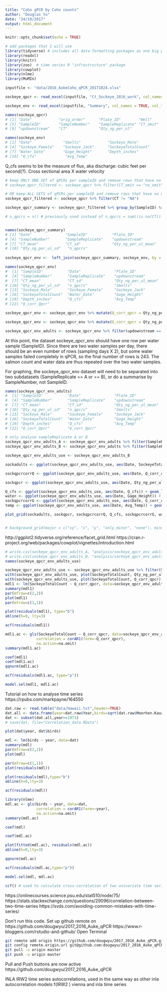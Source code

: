 ```yaml
---
title: "Coho qPCR by Coho counts"
author: "Douglas Yu"
date: "24/10/2017"
output: html_document
---
```


```r
knitr::opts_chunk$set(echo = TRUE)
```

```r
# add packages that I will use
library(tidyverse) # includes all data-formatting packages as one big package (e.g. ggplot2, tibble, tidyr, readr, purrr, dplyr) # because of conflicts, use:  dplyr::filter, dplyr::lag
library(readxl)
library(knitr)
library(zoo)  # time series R "infrastructure" package
library(cowplot)
library(nlme)
library(MuMIn)
```

```r
inputfile <- "data/2016_AukeCoho_qPCR_20171024.xlsx"

sockeye_qpcr <- read_excel(inputfile, "Ct_Sockeye_2016_work", col_names = TRUE, col_types = c("date","numeric","text","text","text","numeric","text","text","text","numeric","numeric","skip","skip","skip","skip","skip","skip","skip","skip","skip","skip","skip","skip","skip","skip"), na = "NA")

sockeye_env <- read_excel(inputfile, "Summary", col_names = TRUE, col_types = c("skip","skip","skip","skip","skip","date","numeric","numeric","numeric","numeric","numeric","date","numeric","numeric","numeric","numeric","skip","skip","skip","skip"), na = "NA", n_max = 170)  # check number of rows to be input.  
```


```r
names(sockeye_qpcr)
# [1] "Date"            "orig_order"      "Plate_ID"        "Well"           
# [5] "SampleID"        "SampleNumber"    "SampleReplicate" "CT_omit"        
# [9] "updownstream"    "CT"              "Qty_ng_per_ul"  

names(sockeye_env)
# [1] "Date"              "Smolts"            "Sockeye_Male"     
# [4] "Sockeye_Female"    "Sockeye_Jack"      "SockeyeTotalCount"
# [7] "Water_Date"        "Gage_Height"       "Depth_inches"     
# [10] "Q_cfs"             "Avg_Temp"

```
Q_cfs seems to be the measure of flux, aka discharge:  cubic feet per second(?).  Cross sectional area X water velocity

```r
# keep ONLY ONE SET of qPCRs per sampleID and remove rows that have no CT value
# sockeye_qpcr_filtered <- sockeye_qpcr %>% filter(CT_omit == "no_omit") %>% filter(CT != "NA")

# OR keep ALL SETS of qPCRs per sampleID and remove rows that have no CT value
sockeye_qpcr_filtered <- sockeye_qpcr %>% filter(CT != "NA")

sockeye_qpcr_summary <- sockeye_qpcr_filtered %>% group_by(SampleID) %>% summarise(Date = first(Date), Plate_ID = first(Plate_ID), SampleNumber = first(SampleNumber), SampleReplicate = first(SampleReplicate), updownstream = first(updownstream), CT_mean = mean(CT, na.rm=TRUE), CT_sd = sd(CT, na.rm=TRUE), Qty_ng_per_ul_mean = mean(Qty_ng_per_ul, na.rm=TRUE), Qty_ng_per_ul_sd = sd(Qty_ng_per_ul, na.rm=TRUE), n_qpcrs = sum(!is.na(CT))) %>% arrange(Date)

# n_qpcrs = n() # previously used instead of n_qpcrs = sum(!is.na(CT))


names(sockeye_qpcr_summary)
# [1] "Date"               "SampleID"           "Plate_ID"          
# [4] "SampleNumber"       "SampleReplicate"    "updownstream"      
# [7] "CT_mean"            "CT_sd"              "Qty_ng_per_ul_mean"
# [10] "Qty_ng_per_ul_sd"   "n_qpcrs"   
 
sockeye_qpcr_env <-  left_join(sockeye_qpcr_summary, sockeye_env, by = "Date")

names(sockeye_qpcr_env)
#  [1] "SampleID"           "Date"               "Plate_ID"          
#  [4] "SampleNumber"       "SampleReplicate"    "updownstream"      
#  [7] "CT_mean"            "CT_sd"              "Qty_ng_per_ul_mean"
# [10] "Qty_ng_per_ul_sd"   "n_qpcrs"            "Smolts"            
# [13] "Sockeye_Male"       "Sockeye_Female"     "Sockeye_Jack"      
# [16] "SockeyeTotalCount"  "Water_Date"         "Gage_Height"       
# [19] "Depth_inches"       "Q_cfs"              "Avg_Temp"          
# [22] "Q_corr_Qpcr"     

sockeye_qpcr_env <- sockeye_qpcr_env %>% mutate(Q_corr_qpcr = Qty_ng_per_ul_mean*(Q_cfs/max(Q_cfs)))

sockeye_qpcr_env <- sockeye_qpcr_env %>% mutate(G_corr_qpcr = Qty_ng_per_ul_mean*(Gage_Height/max(Gage_Height)))

sockeye_qpcr_env_adults <- sockeye_qpcr_env %>% filter(updownstream == "upstream")

```

At this point, the dataset sockeye_qpcr_env should have one row per water sample (SampleID). Since there are two water samples per day, there should be an even number of rows (sampling days X 2), but some water samples failed completely in qPCR, so the final number of rows is 243.  The salmon count and water data are thus repeated over the two water samples.  

For graphing, the sockeye_qpcr_env dataset will need to be separated into two subdatasets (SampleReplicate == A or == B), or do a summarise by SampleNumber, not SampleID.  

```r
names(sockeye_qpcr_env_adults)
#  [1] "SampleID"           "Date"               "Plate_ID"          
#  [4] "SampleNumber"       "SampleReplicate"    "updownstream"      
#  [7] "CT_mean"            "CT_sd"              "Qty_ng_per_ul_mean"
# [10] "Qty_ng_per_ul_sd"   "n_qpcrs"            "Smolts"            
# [13] "Sockeye_Male"       "Sockeye_Female"     "Sockeye_Jack"      
# [16] "SockeyeTotalCount"  "Water_Date"         "Gage_Height"       
# [19] "Depth_inches"       "Q_cfs"              "Avg_Temp"          
# [22] "Q_corr_Qpcr"        "G_corr_Qpcr"    

# only analyse sampleReplicate A or B
sockeye_qpcr_env_adults_A <- sockeye_qpcr_env_adults %>% filter(SampleReplicate == "A")
sockeye_qpcr_env_adults_B <- sockeye_qpcr_env_adults %>% filter(SampleReplicate == "B")

sockeye_qpcr_env_adults_use <- sockeye_qpcr_env_adults_B

sockadults <- ggplot(sockeye_qpcr_env_adults_use, aes(Date, SockeyeTotalCount)) + geom_line() + xlab("") + ylab("Adult Counts") + background_grid(major = "x", minor="x", size.minor = 0.5, colour.minor = "grey90")

sockqpcrcorrQ <- ggplot(sockeye_qpcr_env_adults_use, aes(Date, Q_corr_qpcr)) + geom_line() + xlab("") + ylab("Qcfs_corr_qPCR") + background_grid(major = "x", minor="x", size.minor = 0.5, colour.minor = "grey90")

sockqpcr <- ggplot(sockeye_qpcr_env_adults_use, aes(Date, Qty_ng_per_ul_mean)) + geom_line() + xlab("") + ylab("qPCR conc") + background_grid(major = "x", minor="x", size.minor = 0.5, colour.minor = "grey90")

Q_cfs <- ggplot(sockeye_qpcr_env_adults_use, aes(Date, Q_cfs)) + geom_line() + xlab("") + ylab("Q_cfs") + background_grid(major = "x", minor="x", size.minor = 0.5, colour.minor = "grey90")
water <- ggplot(sockeye_qpcr_env_adults_use, aes(Date, Gage_Height)) + geom_line() + xlab("") + ylab("Gage Height") + background_grid(major = "x", minor="x", size.minor = 0.5, colour.minor = "grey90")
sockqpcrcorrG <- ggplot(sockeye_qpcr_env_adults_use, aes(Date, G_corr_qpcr)) + geom_line() + xlab("") + ylab("Gage_corr_qPCR") + background_grid(major = "x", minor="x", size.minor = 0.5, colour.minor = "grey90")
temp <- ggplot(sockeye_qpcr_env_adults_use, aes(Date, Avg_Temp)) + geom_line() + xlab("") + ylab("Avg Temp") + background_grid(major = "x", minor="x", size.minor = 0.5, colour.minor = "grey90")

plot_grid(sockadults, sockqpcr, sockqpcrcorrQ, Q_cfs, sockqpcrcorrG, water, temp, nrow = 7, align = "v")


# background_grid(major = c("xy", "x", "y", "only_minor", "none"), minor = c("xy", "x", "y", "none"), size.major = 0.2, size.minor = 0.5, colour.major = "grey90", colour.minor = "grey98")
```

http://ggplot2.tidyverse.org/reference/facet_grid.html
https://cran.r-project.org/web/packages/cowplot/vignettes/introduction.html

```r
# write.csv(sockeye_qpcr_env_adults_A, "analysis/sockeye_qpcr_env_adults_A.csv")
# write.csv(sockeye_qpcr_env_adults_B, "analysis/sockeye_qpcr_env_adults_B.csv")
names(sockeye_qpcr_env_adults_use)
```

```r
sockeye_qpcr_env_adults_use <- sockeye_qpcr_env_adults_use %>% filter(SampleNumber <= 70) # remove samples after the main sockeye run has gone, to avoid qPCR reactions with dead sockeye adults
with(sockeye_qpcr_env_adults_use, plot(SockeyeTotalCount, Qty_ng_per_ul_mean))
with(sockeye_qpcr_env_adults_use, plot(SockeyeTotalCount, Q_corr_qpcr))
mdl1 <- lm(SockeyeTotalCount ~ Q_corr_qpcr, data=sockeye_qpcr_env_adults_use)
summary(mdl1)
par(mfrow=c(2,2))
plot(mdl1)
par(mfrow=c(1,1))
```

```r
plot(residuals(mdl1), type="b")
abline(h=0, lty=3)
```

```r
acf(residuals(mdl1))
```

```r
mdl1.ac <- gls(SockeyeTotalCount ~ Q_corr_qpcr, data=sockeye_qpcr_env_adults_use, 
              correlation = corAR1(form=~Q_corr_qpcr),
              na.action=na.omit)
summary(mdl1.ac)
```

```r
coef(mdl1)
coef(mdl1.ac)
qqnorm(mdl1.ac)
```

```r
acf(residuals(mdl1.ac, type="p"))
```

```r
model.sel(mdl1, mdl1.ac)
```



Tutorial on how to analyse time series
https://rpubs.com/markpayne/164550

```r
dat.raw <- read.table("data/Hawaii.txt",header=TRUE)
dat.all <- data.frame(year=dat.raw$Year,birds=sqrt(dat.raw$Moorhen.Kauai),rain=dat.raw$Rainfall)
dat <- subset(dat.all,year>=1973)
# save(dat, file="Correlation_data.RData")
```

```r
plot(dat$year, dat$birds)
```

```r
mdl <- lm(birds ~ year, data=dat)
summary(mdl)
par(mfrow=c(2,2))
plot(mdl)
```

```r
par(mfrow=c(1,1))
plot(residuals(mdl))
```

```r
plot(residuals(mdl),type="b")
abline(h=0,lty=3)
```

```r
acf(residuals(mdl))
```

```r
library(nlme)
mdl.ac <- gls(birds ~ year, data=dat, 
              correlation = corAR1(form=~year),
              na.action=na.omit)
summary(mdl.ac)
```

```r
coef(mdl)
```

```r
coef(mdl.ac)
```

```r
plot(fitted(mdl.ac), residuals(mdl.ac))
abline(h=0,lty=3)
```

```r
qqnorm(mdl.ac)
```

```r
acf(residuals(mdl.ac,type="p"))
```

```r
model.sel(mdl, mdl.ac)
```


```r
ccf() # used to calculate cross-correlation of two univariate time series
```

https://onlinecourses.science.psu.edu/stat510/node/75/
https://stats.stackexchange.com/questions/29096/correlation-between-two-time-series
https://svds.com/avoiding-common-mistakes-with-time-series/



Don't run this code. 
Set up github remote on https://github.com/dougwyu/2017_2016_Auke_qPCR
https://www.r-bloggers.com/rstudio-and-github/
Open Terminal
```bash
git remote add origin https://github.com/dougwyu/2017_2016_Auke_qPCR.git
git config remote.origin.url git@github.com:dougwyu/2017_2016_Auke_qPCR.git
git pull -u origin master
git push -u origin master
```
Pull and Push buttons are now active
https://github.com/dougwyu/2017_2016_Auke_qPCR


INLA
IRW2 time series autocorrelations, used in the same way as other inla autocorrelation models f(IRW2 )
vienna and inla time series 

